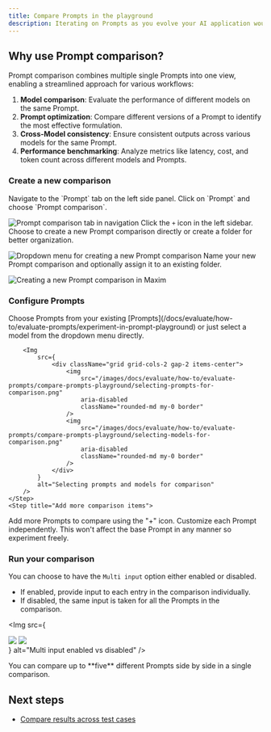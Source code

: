 ```yaml
---
title: Compare Prompts in the playground
description: Iterating on Prompts as you evolve your AI application would need experiments across models, prompt structures, etc. In order to compare versions and make informed decisions about changes, the comparison playground allows a side by side view of results.
---
```




<MaximPlayer url="https://www.youtube.com/embed/ms-0zXuo0ks" />

## Why use Prompt comparison?

Prompt comparison combines multiple single Prompts into one view, enabling a streamlined approach for various workflows:

1. **Model comparison**: Evaluate the performance of different models on the same Prompt.
2. **Prompt optimization**: Compare different versions of a Prompt to identify the most effective formulation.
3. **Cross-Model consistency**: Ensure consistent outputs across various models for the same Prompt.
4. **Performance benchmarking**: Analyze metrics like latency, cost, and token count across different models and Prompts.

### Create a new comparison

<Steps>
    <Step title="Access Prompt tab">
Navigate to the `Prompt` tab on the left side panel.
    </Step>
    <Step title="Select Prompt comparison">
Click on `Prompt` and choose `Prompt comparison`.

![Prompt comparison tab in navigation](/images/docs/evaluate/how-to/evaluate-prompts/compare-prompts-playground/prompt-comparison-tab-navigation.png)
    </Step>
    <Step title="Add new comparison">
Click the `+` icon in the left sidebar.
    </Step>
    <Step title="Choose creation method">
Choose to create a new Prompt comparison directly or create a folder for better organization.

![Dropdown menu for creating a new Prompt comparison](/images/docs/evaluate/how-to/evaluate-prompts/compare-prompts-playground/create-prompt-comparison-dropdown.png)
    </Step>
    <Step title="Name and organize">
Name your new Prompt comparison and optionally assign it to an existing folder.

![Creating a new Prompt comparison in Maxim](/images/docs/evaluate/how-to/evaluate-prompts/compare-prompts-playground/create-prompt-comparison-dialog.png)
    </Step>
</Steps>

### Configure Prompts

<Steps>
    <Step title="Select Prompts or models">
Choose Prompts from your existing [Prompts](/docs/evaluate/how-to/evaluate-prompts/experiment-in-prompt-playground) or just select a model from the dropdown menu directly.

        <Img
            src={
                <div className="grid grid-cols-2 gap-2 items-center">
                    <img
                        src="/images/docs/evaluate/how-to/evaluate-prompts/compare-prompts-playground/selecting-prompts-for-comparison.png"
                        aria-disabled
                        className="rounded-md my-0 border"
                    />
                    <img
                        src="/images/docs/evaluate/how-to/evaluate-prompts/compare-prompts-playground/selecting-models-for-comparison.png"
                        aria-disabled
                        className="rounded-md my-0 border"
                    />
                </div>
            }
            alt="Selecting prompts and models for comparison"
        />
    </Step>
    <Step title="Add more comparison items">
Add more Prompts to compare using the "+" icon.
    </Step>
    <Step title="Customize independently">
Customize each Prompt independently. This won't affect the base Prompt in any manner so experiment freely.
    </Step>
</Steps>

### Run your comparison

You can choose to have the `Multi input` option either enabled or disabled.

- If enabled, provide input to each entry in the comparison individually.
- If disabled, the same input is taken for all the Prompts in the comparison.

<Img
	src={
		<div className="flex flex-col gap-2">
			<img
				src="/images/docs/evaluate/how-to/evaluate-prompts/compare-prompts-playground/prompt-comparison-multi-input-enabled.png"
				aria-disabled
				className="rounded-md my-0 border"
			/>
			<img
				src="/images/docs/evaluate/how-to/evaluate-prompts/compare-prompts-playground/prompt-comparison-multi-input-disabled.png"
				aria-disabled
				className="rounded-md my-0 border"
			/>
		</div>
	}
	alt="Multi input enabled vs disabled"
/>

<Callout type="info">
You can compare up to **five** different Prompts side by side in a single comparison.
</Callout>

## Next steps

- [Compare results across test cases](/docs/evaluate/how-to/evaluate-prompts/bulk-comparisons-across-test-cases)
